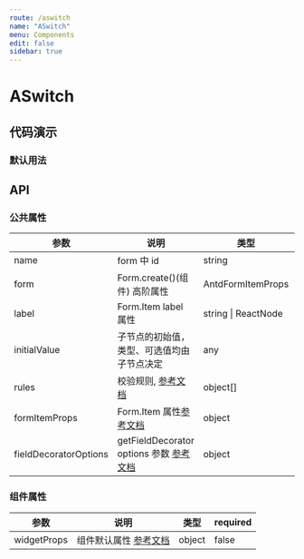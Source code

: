 ```yaml
---
route: /aswitch
name: "ASwitch"
menu: Components
edit: false
sidebar: true
---
```






# ASwitch

## 代码演示

### 默认用法

<JackBox jsCode={Demo1CodeJsx} tsCode={Demo1CodeTsx} demoName="默认用法">
  <Demo1 />
</JackBox>

## API

### 公共属性

| 参数                  | 说明                                                                                                                                  | 类型                | required |
| --------------------- | ------------------------------------------------------------------------------------------------------------------------------------- | ------------------- | -------- |
| name                  | form 中 id                                                                                                                            | string              | true     |
| form                  | Form.create()(组件) 高阶属性                                                                                                          | AntdFormItemProps   | true     |
| label                 | Form.Item label 属性                                                                                                                  | string \| ReactNode | false    |
| initialValue          | 子节点的初始值，类型、可选值均由子节点决定                                                                                            | any                 | false    |
| rules                 | 校验规则, [参考文档](https://ant.design/components/form-cn/#%E6%A0%A1%E9%AA%8C%E8%A7%84%E5%88%99)                                     | object[]            | false    |
| formItemProps         | Form.Item 属性[参考文档](https://ant.design/components/form-cn/#Form.Item)                                                            | object              | false    |
| fieldDecoratorOptions | getFieldDecorator options 参数 [参考文档](https://ant.design/components/form-cn/#getFieldDecorator(id,-options)-%E5%8F%82%E6%95%B0>) | object              | false    |

### 组件属性

| 参数          | 说明                  | 类型                                                                                           | required |
| ------------- | --------------------- | ---------------------------------------------------------------------------------------------- | -------- |
| widgetProps | 组件默认属性 [参考文档](https://ant.design/components/switch-cn/#API) | object              | false    |
